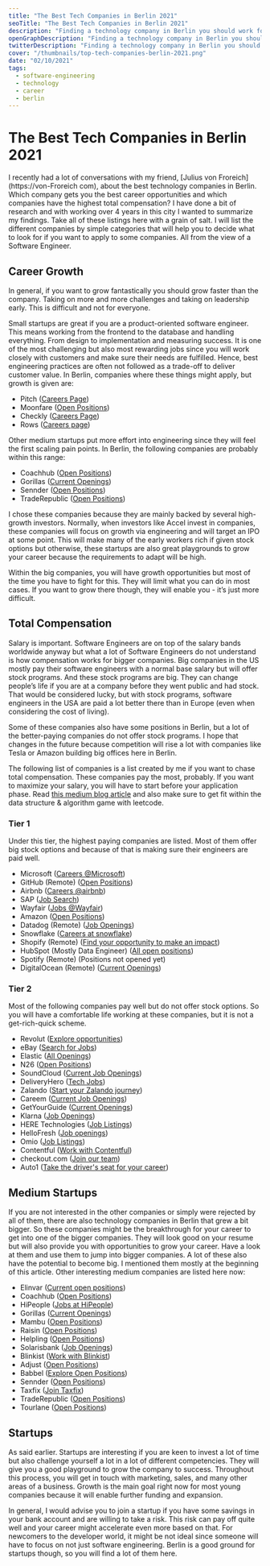 ```yaml
---
title: "The Best Tech Companies in Berlin 2021"
seoTitle: "The Best Tech Companies in Berlin 2021"
description: "Finding a technology company in Berlin you should work for is difficult. This list will show you the best companies to work for in 2021 that mostly speak english. From startups to bigger companies. The most promising companies are presented in this article."
openGraphDescription: "Finding a technology company in Berlin you should work for is difficult. This list will show you the best companies to work for in 2021 that mostly speak english. From startups to bigger companies. The most promising companies are presented in this article."
twitterDescription: "Finding a technology company in Berlin you should work for is difficult. This list will show you the best companies to work for in 2021 that mostly speak english. From startups to bigger companies. The most promising companies are presented in this article."
cover: "/thumbnails/top-tech-companies-berlin-2021.png"
date: "02/10/2021"
tags:
  - software-engineering
  - technology
  - career
  - berlin
---
```


# The Best Tech Companies in Berlin 2021

I recently had a lot of conversations with my friend, [Julius von Froreich](https://von-Froreich com), about the best technology companies in Berlin. Which company gets you the best career opportunities and which companies have the highest total compensation? I have done a bit of research and with working over 4 years in this city I wanted to summarize my findings. Take all of these listings here with a grain of salt. I will list the different companies by simple categories that will help you to decide what to look for if you want to apply to some companies. All from the view of a Software Engineer.

## Career Growth

In general, if you want to grow fantastically you should grow faster than the company. Taking on more and more challenges and taking on leadership early. This is difficult and not for everyone.

Small startups are great if you are a product-oriented software engineer. This means working from the frontend to the database and handling everything. From design to implementation and measuring success. It is one of the most challenging but also most rewarding jobs since you will work closely with customers and make sure their needs are fulfilled. Hence, best engineering practices are often not followed as a trade-off to deliver customer value. In Berlin, companies where these things might apply, but growth is given are:

- Pitch ([Careers Page](https://boards.greenhouse.io/pitch))
- Moonfare ([Open Positions](https://www.moonfare.com/careers/#open-positions))
- Checkly ([Careers Page](https://www.checklyhq.com/jobs))
- Rows ([Careers page](https://github.com/dashdash/hiring))

Other medium startups put more effort into engineering since they will feel the first scaling pain points. In Berlin, the following companies are probably within this range:

- Coachhub ([Open Positions](https://coachhub.io/career/#personio-jobs))
- Gorillas ([Current Openings](https://gorillas.recruitee.com/))
- Sennder ([Open Positions](https://www.sennder.com/open-positions))
- TradeRepublic ([Open Positions](https://traderepublic.com/careers/))

I chose these companies because they are mainly backed by several high-growth investors. Normally, when investors like Accel invest in companies, these companies will focus on growth via engineering and will target an IPO at some point. This will make many of the early workers rich if given stock options but otherwise, these startups are also great playgrounds to grow your career because the requirements to adapt will be high.

Within the big companies, you will have growth opportunities but most of the time you have to fight for this. They will limit what you can do in most cases. If you want to grow there though, they will enable you - it’s just more difficult.

## Total Compensation

Salary is important. Software Engineers are on top of the salary bands worldwide anyway but what a lot of Software Engineers do not understand is how compensation works for bigger companies. Big companies in the US mostly pay their software engineers with a normal base salary but will offer stock programs. And these stock programs are big. They can change people’s life if you are at a company before they went public and had stock. That would be considered lucky, but with stock programs, software engineers in the USA are paid a lot better there than in Europe (even when considering the cost of living).

Some of these companies also have some positions in Berlin, but a lot of the better-paying companies do not offer stock programs. I hope that changes in the future because competition will rise a lot with companies like Tesla or Amazon building big offices here in Berlin.

The following list of companies is a list created by me if you want to chase total compensation. These companies pay the most, probably. If you want to maximize your salary, you will have to start before your application phase. Read [this medium blog article](https://bayareabelletrist.medium.com/how-i-negotiated-a-software-engineer-offer-in-silicon-valley-f11590f5c656) and also make sure to get fit within the data structure & algorithm game with leetcode.

### Tier 1

Under this tier, the highest paying companies are listed. Most of them offer big stock options and because of that is making sure their engineers are paid well.

- Microsoft ([Careers @Microsoft](https://careers.microsoft.com/professionals/us/en/search-results))
- GitHub (Remote) ([Open Positions](https://github.com/about/careers))
- Airbnb ([Careers @airbnb](https://careers.airbnb.com/))
- SAP ([Job Search](https://jobs.sap.com/search/?q=&locationsearch=&locale=en_US))
- Wayfair ([Jobs @Wayfair](https://www.wayfair.com/careers/jobs/?gh_src=a5f36eaa2&keywords=&locationIds=2&stateIds=&countryIds=2))
- Amazon ([Open Positions](https://www.amazon.jobs/en/))
- Datadog (Remote) ([Job Openings](https://www.datadoghq.com/jobs-engineering/))
- Snowflake ([Careers at snowflake](https://careers.snowflake.com/us/en))
- Shopify (Remote) ([Find your opportunity to make an impact](https://www.shopify.com/careers/search?locations%5B%5D=EMEA&keywords=&sort=team_asc))
- HubSpot (Mostly Data Engineer) ([All open positions](https://www.hubspot.com/careers/jobs?hubs_signup-url=www.hubspot.com/careers&hubs_signup-cta=careers-homepage-hero&page=1#office=berlin;department=product-engineering;))
- Spotify (Remote) (Positions not opened yet)
- DigitalOcean (Remote) ([Current Openings](https://www.digitalocean.com/careers/#anchor--current-openings))

### Tier 2

Most of the following companies pay well but do not offer stock options. So you will have a comfortable life working at these companies, but it is not a get-rich-quick scheme.

- Revolut ([Explore opportunities](https://www.revolut.com/en-US/careers))
- eBay ([Search for Jobs](https://jobs.ebayinc.com/search-jobs))
- Elastic ([All Openings](https://jobs.elastic.co/all-openings#/))
- N26 ([Open Positions](https://n26.com/en/careers/locations/49747))
- SoundCloud ([Current Job Openings](https://jobs.soundcloud.com/))
- DeliveryHero ([Tech Jobs](https://careers.deliveryhero.com/global/en/c/tech-jobs))
- Zalando ([Start your Zalando journey](https://jobs.zalando.com/en/jobs/?gh_src=22377bdd1us&filters%5Boffices%5D%5B0%5D=Berlin))
- Careem ([Current Job Openings](https://boards.greenhouse.io/careem))
- GetYourGuide ([Current Openings](https://careers.getyourguide.com/))
- Klarna ([Job Openings](https://jobs.lever.co/klarna?location=Berlin%2C%20Germany))
- HERE Technologies ([Job Listings](https://careers-here.icims.com/jobs/search?ss=1&searchLocation=13183--Berlin))
- HelloFresh ([Job openings](https://www.hellofresh.com/careers/locations/de))
- Omio ([Job Listings](https://www.omio.com/jobs/#jobListings))
- Contentful ([Work with Contentful](https://www.contentful.com/careers/))
- checkout.com ([Join our team](https://www.checkout.com/careers#jobs))
- Auto1 ([Take the driver's seat for your career](https://www.auto1-group.com/jobs/?locations=Berlin&departments=Technology))

## Medium Startups

If you are not interested in the other companies or simply were rejected by all of them, there are also technology companies in Berlin that grew a bit bigger. So these companies might be the breakthrough for your career to get into one of the bigger companies. They will look good on your resume but will also provide you with opportunities to grow your career. Have a look at them and use them to jump into bigger companies. A lot of these also have the potential to become big. I mentioned them mostly at the beginning of this article. Other interesting medium companies are listed here now:

- Elinvar ([Current open positions](https://jobs.elinvar.de/))
- Coachhub ([Open Positions](https://coachhub.io/career/#personio-jobs))
- HiPeople ([Jobs at HiPeople](https://angel.co/company/hipeople/jobs))
- Gorillas ([Current Openings](https://gorillas.recruitee.com/))
- Mambu ([Open Positions](https://www.mambu.com/careers/positions/))
- Raisin ([Open Positions](https://www.raisin.com/careers/))
- Helpling ([Open Positions](https://www.helpling.de/careers#positions))
- Solarisbank ([Job Openings](https://www.solarisbank.com/en/careers/#jobs))
- Blinkist ([Work with Blinkist](https://www.blinkist.com/en/jobs))
- Adjust ([Open Positions](https://www.adjust.com/company/careers/jobs/))
- Babbel ([Explore Open Positions](https://jobs.babbel.com/en/))
- Sennder ([Open Positions](https://www.sennder.com/open-positions))
- Taxfix ([Join Taxfix](https://taxfix.de/en/careers/))
- TradeRepublic ([Open Positions](https://traderepublic.com/careers/))
- Tourlane ([Open Positions](https://careers.tourlane.com/))

## Startups

As said earlier. Startups are interesting if you are keen to invest a lot of time but also challenge yourself a lot in a lot of different competencies. They will give you a good playground to grow the company to success. Throughout this process, you will get in touch with marketing, sales, and many other areas of a business. Growth is the main goal right now for most young companies because it will enable further funding and expansion.

In general, I would advise you to join a startup if you have some savings in your bank account and are willing to take a risk. This risk can pay off quite well and your career might accelerate even more based on that. For newcomers to the developer world, it might be not ideal since someone will have to focus on not just software engineering. Berlin is a good ground for startups though, so you will find a lot of them here.
